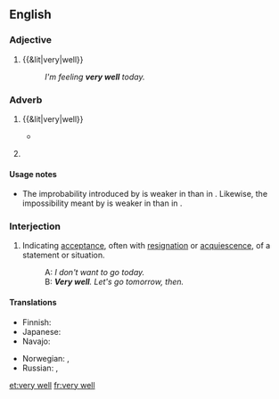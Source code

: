 ==English==

===Adjective===
{{en-adj|head=[[very]] [[well]]|-}}

# {{&lit|very|well}}
#: ''I'm feeling '''very well''' today.''

===Adverb===
{{en-adv|head=[[very]] [[well]]}}

# {{&lit|very|well}}
#: {{usex|lang=en|He managed the company '''very well'''.}}
#: {{usex|lang=en|He understood '''very well''' that there might be difficulties.}}
#* {{quote-book|year=1893|author={{w|Walter Besant}}|title=[http://gutenberg.org/ebooks/34738 The Ivory Gate]|chapter=Prologue
|passage=Thus, when he drew up instructions in lawyer language, he expressed the important words by an initial, a medial, or a final consonant, and made scratches for all the words between; his clerks, however, understood him '''very well'''.}}
# {{context|idiomatic|lang=en}} {{non-gloss definition|Used to weaken the effect of certain [[modal verb]]s.}}
#: {{usex|lang=en|It may '''very well''' rain this afternoon.}}
#: {{usex|lang=en|I can't '''very well''' talk to you and concentrate on sanding this at the same time.}}

====Usage notes====
* {{sense|used to weaken the effect of modal verbs}} The improbability introduced by {{term|may}} is weaker in {{term||It may very well rain}} than in {{term||It may rain}}. Likewise, the impossibility meant by {{term|can't}} is weaker in {{term||I can't very well talk}} than in {{term||I can't talk}}.

===Interjection===
{{en-interj|head=[[very]] [[well]]}}

# {{context|idiomatic|dated|formal|lang=en}} Indicating [[acceptance]], often with [[resignation]] or [[acquiescence]], of a statement or situation.
#: A: ''I don't want to go today.''
#: B: '''''Very well'''. Let's go tomorrow, then.''

====Translations====
{{trans-top|interjection}}
* Finnish: {{t|fi|hyvä on}}
* Japanese: {{t|ja|よかろう|tr=yokarō|sc=Jpan}}
* Navajo: {{t|nv|hágoshį́į́}}
{{trans-mid}}
* Norwegian: {{t|no|javel}}, {{t|no|da så}}
* Russian: {{t+|ru|хорошо|alt=(ну) хорошо́|sc=Cyrl}}, {{t+|ru|ладно|alt=(ну) ла́дно|sc=Cyrl}}
{{trans-bottom}}

[[et:very well]]
[[fr:very well]]